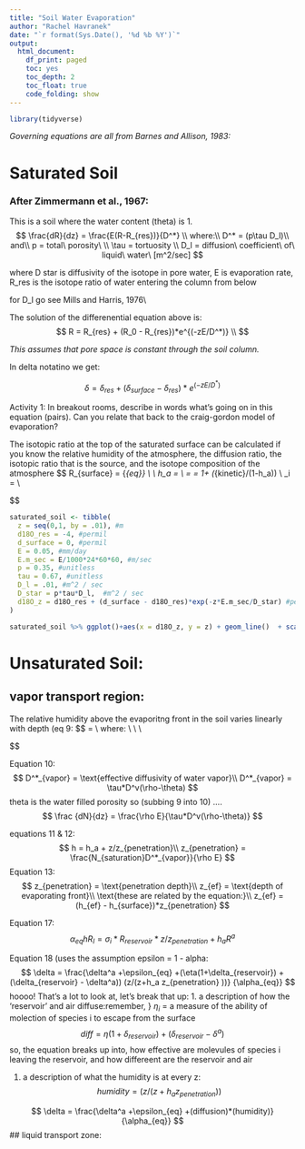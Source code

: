```yaml
---
title: "Soil Water Evaporation"
author: "Rachel Havranek"
date: "`r format(Sys.Date(), '%d %b %Y')`"
output:
  html_document: 
    df_print: paged
    toc: yes
    toc_depth: 2
    toc_float: true
    code_folding: show
---
```



```r
library(tidyverse)
```


*Governing equations are all from Barnes and Allison, 1983:*

# Saturated Soil 
### After Zimmermann et al., 1967:
This is a soil where the water content (theta) is 1.  
$$
\frac{dR}{dz} = \frac{E(R-R_{res})}{D^*} \\
where:\\
D^* = (p\tau D_l)\\
and\\
p = total\ porosity\ \\
\tau = tortuosity \\
D_l = diffusion\ coefficient\ of\ liquid\ water\ [m^2/sec]
$$

where D star is diffusivity of the isotope in pore water, E is evaporation rate, R_res is the isotope ratio of water entering the column from below

for D_l go see Mills and Harris, 1976\\

The solution of the differenential equation above is:
$$
R = R_{res} + (R_0 - R_{res})*e^{(-zE/D^*)} \\
$$

*This assumes that pore space is constant through the soil column.*

In delta notatino we get: 

$$
\delta  = \delta_{res} +(\delta_{surface} - \delta_{res})*e^{(-zE/D^*)} 
$$

Activity 1: In breakout rooms, describe in words what's going on in this equation (pairs). Can you relate that back to the craig-gordon model of evaporation?



The isotopic ratio at the top of the saturated surface can be calculated if you know the relative humidity of the atmosphere, the diffusion ratio, the isotopic ratio that is the source, and the isotope composition of the atmosphere
$$
R_{surface}  = \frac{(1-h_a)\sigma R_{res} +h_aR_a)} {\alpha_{eq}} \\
\text{where:}\\
h_a = \text{relative humidity of the atmosphere}\\
\sigma = \text{diffusion ratio} = 1+ (\epsilon_{kinetic}/(1-h_a))  \\
\eta_i = \text{diffusion ratio excess}\\

$$

```r
saturated_soil <- tibble(
  z = seq(0,1, by = .01), #m
  d18O_res = -4, #permil
  d_surface = 0, #permil
  E = 0.05, #mm/day
  E.m_sec = E/1000*24*60*60, #m/sec
  p = 0.35, #unitless
  tau = 0.67, #unitless
  D_l = .01, #m^2 / sec
  D_star = p*tau*D_l,  #m^2 / sec
  d18O_z = d18O_res + (d_surface - d18O_res)*exp(-z*E.m_sec/D_star) #permil
)

saturated_soil %>% ggplot()+aes(x = d18O_z, y = z) + geom_line()  + scale_y_reverse(lim = c(.25, 0))
```

# Unsaturated Soil:
## vapor transport region: 
The relative humidity above the evaporitng front in the soil varies linearly with depth (eq 9:
$$
\frac {dN}{dz} = \frac{\rho E}{D^*_{vapor}} \\
where: \\
\text {N = concentration of water vapor in the soil}\\
\text {rho = density of liquid water}\\

$$

Equation 10:
$$
D^*_{vapor} = \text{effective diffusivity of water vapor}\\
D^*_{vapor} = \tau*D^v(\rho-\theta)
$$
theta is the water filled porosity 
so (subbing 9 into 10) .... 
$$
\frac {dN}{dz} = \frac{\rho E}{\tau*D^v(\rho-\theta)}
$$




equations 11 & 12:
$$
h = h_a + z/z_{penetration}\\
z_{penetration} = \frac{N_{saturation}D^*_{vapor}}{\rho E}
$$
Equation 13:
$$
z_{penetration} = \text{penetration depth}\\
z_{ef} = \text{depth of evaporating front}\\
\text{these are related by the equation:}\\
z_{ef} = (h_{ef} - h_{surface})*z_{penetration}
$$


Equation 17: 
$$
\alpha_{eq}hR_l = \sigma_i*R_{reservoir}*z/z_{penetration} + h_aR^a
$$

Equation 18 (uses the assumption epsilon = 1 - alpha:
$$
\delta = \frac{\delta^a +\epsilon_{eq} +(\eta(1+\delta_{reservoir}) + (\delta_{reservoir} - \delta^a)) (z/(z+h_a z_{penetration} ))} {\alpha_{eq}}
$$
hoooo! That's a lot to look at, let's break that up:
1. a description of how the 'reservoir' and air diffuse:remember, } 
$\eta_i$ = a measure of the ability of molection of species i to escape from the surface
$$
diff = \eta(1+\delta_{reservoir}) + (\delta_{reservoir} - \delta^a)
$$
so, the equation breaks up into, how effective are molevules of species i leaving the reservoir, and how differeent are the reservoir and air 


1. a description of what the humidity is at every z:
$$
humidity = (z/(z+h_a z_{penetration} ))
$$

$$
\delta = \frac{\delta^a +\epsilon_{eq} +(diffusion)*(humidity)} {\alpha_{eq}}
$$
## liquid transport zone: 
